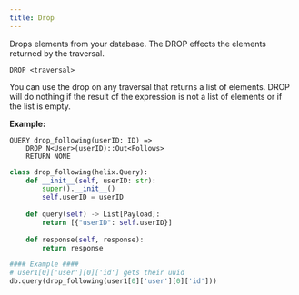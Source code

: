 ```yaml
---
title: Drop
---
```


Drops elements from your database. The DROP effects the elements returned by the traversal.

```text tab="Helix"
DROP <traversal>
```

You can use the drop on any traversal that returns a list of elements. 
DROP will do nothing if the result of the expression is not a list of elements or if the list is empty.

**Example:**

```text tab="Helix"
QUERY drop_following(userID: ID) =>
    DROP N<User>(userID)::Out<Follows>
    RETURN NONE
```

```py tab="Python"
class drop_following(helix.Query):
    def __init__(self, userID: str):
        super().__init__()
        self.userID = userID
    
    def query(self) -> List[Payload]:
        return [{"userID": self.userID}]
    
    def response(self, response):
        return response

#### Example ####
# user1[0]['user'][0]['id'] gets their uuid
db.query(drop_following(user1[0]['user'][0]['id']))
```
